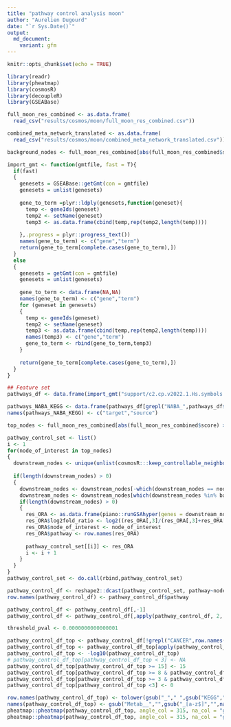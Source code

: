 ```yaml
---
title: "pathway control analysis moon"
author: "Aurelien Dugourd"
date: "`r Sys.Date()`"
output:
  md_document:
    variant: gfm
---
```


```r
knitr::opts_chunk$set(echo = TRUE)
```

```r
library(readr)
library(pheatmap)
library(cosmosR)
library(decoupleR)
library(GSEABase)
```

```r
full_moon_res_combined <- as.data.frame(
  read_csv("results/cosmos/moon/full_moon_res_combined.csv"))

combined_meta_network_translated <- as.data.frame(
  read_csv("results/cosmos/moon/combined_meta_network_translated.csv"))

background_nodes <- full_moon_res_combined[abs(full_moon_res_combined$score) > 1,"source"]
```

```r
import_gmt <- function(gmtfile, fast = T){
  if(fast)
  {
    genesets = GSEABase::getGmt(con = gmtfile)
    genesets = unlist(genesets)
    
    gene_to_term =plyr::ldply(genesets,function(geneset){
      temp <- geneIds(geneset)
      temp2 <- setName(geneset)
      temp3 <- as.data.frame(cbind(temp,rep(temp2,length(temp))))
      
    },.progress = plyr::progress_text())
    names(gene_to_term) <- c("gene","term")
    return(gene_to_term[complete.cases(gene_to_term),])
  }
  else
  {
    genesets = getGmt(con = gmtfile)
    genesets = unlist(genesets)
    
    gene_to_term <- data.frame(NA,NA)
    names(gene_to_term) <- c("gene","term")
    for (geneset in genesets)
    {
      temp <- geneIds(geneset)
      temp2 <- setName(geneset)
      temp3 <- as.data.frame(cbind(temp,rep(temp2,length(temp))))
      names(temp3) <- c("gene","term")
      gene_to_term <- rbind(gene_to_term,temp3)
    }
    
    return(gene_to_term[complete.cases(gene_to_term),])
  }
}

## Feature set
pathways_df <- data.frame(import_gmt("support/c2.cp.v2022.1.Hs.symbols.gmt"))

pathways_NABA_KEGG <- data.frame(pathways_df[grepl("NABA_",pathways_df$term) |  grepl("KEGG_",pathways_df$term),])
names(pathways_NABA_KEGG) <- c("target","source")
```

```r
top_nodes <- full_moon_res_combined[abs(full_moon_res_combined$score) > 2,"source"]

pathway_control_set <- list()
i <- 1
for(node_of_interest in top_nodes)
{
  downstream_nodes <- unique(unlist(cosmosR:::keep_controllable_neighbours(combined_meta_network_translated, n_steps = 2, input_nodes = node_of_interest)[,c(1,2)]))
  
  if(length(downstream_nodes) > 0)
  {
    downstream_nodes <- downstream_nodes[-which(downstream_nodes == node_of_interest)]
    downstream_nodes <- downstream_nodes[which(downstream_nodes %in% background_nodes)]
    if(length(downstream_nodes) > 0)
    {
      res_ORA <- as.data.frame(piano::runGSAhyper(genes = downstream_nodes, universe = background_nodes, gsc = piano::loadGSC(pathways_NABA_KEGG))$resTab)
      res_ORA$log2fold_ratio <- log2((res_ORA[,3]/(res_ORA[,3]+res_ORA[,4])) / (res_ORA[,5]/(res_ORA[,5]+res_ORA[,6])))
      res_ORA$node_of_interest <- node_of_interest
      res_ORA$pathway <- row.names(res_ORA)
  
      pathway_control_set[[i]] <- res_ORA 
      i <- i + 1
    }
  } 
}
pathway_control_set <- do.call(rbind,pathway_control_set)
```

```r
pathway_control_df <- reshape2::dcast(pathway_control_set, pathway~node_of_interest, value.var = "p-value")
row.names(pathway_control_df) <- pathway_control_df$pathway

pathway_control_df <- pathway_control_df[,-1]
pathway_control_df <- pathway_control_df[,apply(pathway_control_df, 2, function(x){min(x) < 0.1})]


```

```r
threshold_pval <- 0.0000000000000001

pathway_control_df_top <- pathway_control_df[!grepl("CANCER",row.names(pathway_control_df)),]
pathway_control_df_top <- pathway_control_df_top[apply(pathway_control_df_top, 1, function(x){min(x) < threshold_pval}),apply(pathway_control_df_top, 2, function(x){min(x) < threshold_pval})]
pathway_control_df_top <- -log10(pathway_control_df_top)
# pathway_control_df_top[pathway_control_df_top < 3] <- NA
pathway_control_df_top[pathway_control_df_top >= 15] <- 15
pathway_control_df_top[pathway_control_df_top >= 8 & pathway_control_df_top < 15] <- 8
pathway_control_df_top[pathway_control_df_top >= 3 & pathway_control_df_top < 8] <- 3
pathway_control_df_top[pathway_control_df_top <3] <- 0

row.names(pathway_control_df_top) <- tolower(gsub("_"," ",gsub("KEGG","",row.names(pathway_control_df_top))))
names(pathway_control_df_top) <- gsub("Metab__","",gsub("_[a-z$]","",names(pathway_control_df_top)))
pheatmap::pheatmap(pathway_control_df_top, angle_col = 315, na_col = "grey", cluster_rows = T, cluster_cols = T, display_numbers = F, number_color = "black", color = colorRampPalette(c("white","red"))(100), treeheight_row = 0, treeheight_col = 0)
pheatmap::pheatmap(pathway_control_df_top, angle_col = 315, na_col = "grey", cluster_rows = T, cluster_cols = T, display_numbers = F, number_color = "black", color = colorRampPalette(c("white","red"))(100), treeheight_row = 0, treeheight_col = 0, filename = "results/cosmos/moon/pathway_control_top.pdf", height = 3, width = 9)
```

```r

```

```r

```

```r

```
